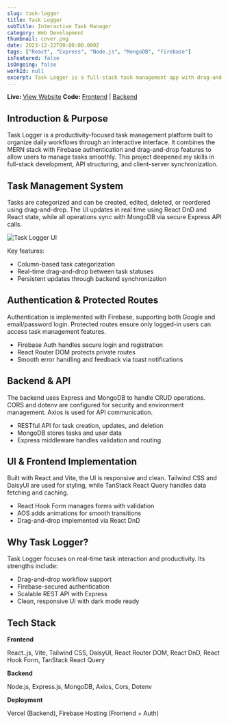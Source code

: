 ```yaml
---
slug: task-logger
title: Task Logger
subTitle: Interactive Task Manager
category: Web Development
thumbnail: cover.png
date: 2023-12-22T00:00:00.000Z
tags: ["React", "Express", "Node.js", "MongoDB", "Firebase"]
isFeatured: false
isOngoing: false
workId: null
excerpt: Task Logger is a full-stack task management app with drag-and-drop functionality, real-time task updates, secure Firebase authentication, and responsive UI design. Built using the MERN stack, it supports categorized task organization and a seamless user experience across devices.
---
```


**Live:** [View Website](https://tasklogger-4b2b9.web.app/)
**Code:** [Frontend](https://github.com/ShakeefAhmedRakin/TaskLogger-client) | [Backend](https://github.com/ShakeefAhmedRakin/TaskLogger-server)

## Introduction & Purpose

Task Logger is a productivity-focused task management platform built to organize daily workflows through an interactive interface. It combines the MERN stack with Firebase authentication and drag-and-drop features to allow users to manage tasks smoothly. This project deepened my skills in full-stack development, API structuring, and client-server synchronization.

## Task Management System

Tasks are categorized and can be created, edited, deleted, or reordered using drag-and-drop. The UI updates in real time using React DnD and React state, while all operations sync with MongoDB via secure Express API calls.

![Task Logger UI](gallery1.png)

Key features:

- Column-based task categorization
- Real-time drag-and-drop between task statuses
- Persistent updates through backend synchronization

## Authentication & Protected Routes

Authentication is implemented with Firebase, supporting both Google and email/password login. Protected routes ensure only logged-in users can access task management features.

- Firebase Auth handles secure login and registration
- React Router DOM protects private routes
- Smooth error handling and feedback via toast notifications

## Backend & API

The backend uses Express and MongoDB to handle CRUD operations. CORS and dotenv are configured for security and environment management. Axios is used for API communication.

- RESTful API for task creation, updates, and deletion
- MongoDB stores tasks and user data
- Express middleware handles validation and routing

## UI & Frontend Implementation

Built with React and Vite, the UI is responsive and clean. Tailwind CSS and DaisyUI are used for styling, while TanStack React Query handles data fetching and caching.

- React Hook Form manages forms with validation
- AOS adds animations for smooth transitions
- Drag-and-drop implemented via React DnD

## Why Task Logger?

Task Logger focuses on real-time task interaction and productivity. Its strengths include:

- Drag-and-drop workflow support
- Firebase-secured authentication
- Scalable REST API with Express
- Clean, responsive UI with dark mode ready

## Tech Stack

**Frontend**

React..js, Vite, Tailwind CSS, DaisyUI, React Router DOM, React DnD, React Hook Form, TanStack React Query

**Backend**

Node.js, Express.js, MongoDB, Axios, Cors, Dotenv

**Deployment**

Vercel (Backend), Firebase Hosting (Frontend + Auth)

